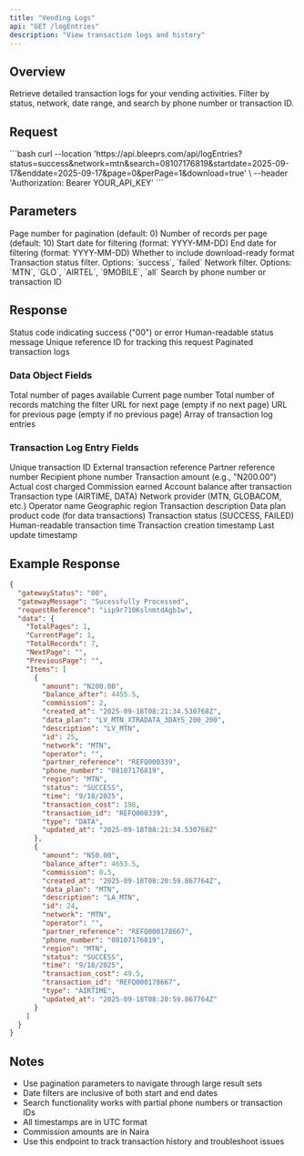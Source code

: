 ```yaml
---
title: "Vending Logs"
api: "GET /logEntries"
description: "View transaction logs and history"
---
```


## Overview

Retrieve detailed transaction logs for your vending activities. Filter by status, network, date range, and search by phone number or transaction ID.

## Request

<RequestExample>
```bash
curl --location 'https://api.bleeprs.com/api/logEntries?status=success&network=mtn&search=08107176819&startdate=2025-09-17&enddate=2025-09-17&page=0&perPage=1&download=true' \
--header 'Authorization: Bearer YOUR_API_KEY'
```
</RequestExample>

## Parameters

<RequestField name="page" type="number">
  Page number for pagination (default: 0)
</RequestField>

<RequestField name="perPage" type="number">
  Number of records per page (default: 10)
</RequestField>

<RequestField name="startdate" type="string">
  Start date for filtering (format: YYYY-MM-DD)
</RequestField>

<RequestField name="enddate" type="string">
  End date for filtering (format: YYYY-MM-DD)
</RequestField>

<RequestField name="download" type="boolean">
  Whether to include download-ready format
</RequestField>

<RequestField name="status" type="string">
  Transaction status filter. Options: `success`, `failed`
</RequestField>

<RequestField name="network" type="string">
  Network filter. Options: `MTN`, `GLO`, `AIRTEL`, `9MOBILE`, `all`
</RequestField>

<RequestField name="search" type="string">
  Search by phone number or transaction ID
</RequestField>

## Response

<ResponseField name="gatewayStatus" type="string">
  Status code indicating success ("00") or error
</ResponseField>

<ResponseField name="gatewayMessage" type="string">
  Human-readable status message
</ResponseField>

<ResponseField name="requestReference" type="string">
  Unique reference ID for tracking this request
</ResponseField>

<ResponseField name="data" type="object">
  Paginated transaction logs
</ResponseField>

### Data Object Fields

<ResponseField name="TotalPages" type="number">
  Total number of pages available
</ResponseField>

<ResponseField name="CurrentPage" type="number">
  Current page number
</ResponseField>

<ResponseField name="TotalRecords" type="number">
  Total number of records matching the filter
</ResponseField>

<ResponseField name="NextPage" type="string">
  URL for next page (empty if no next page)
</ResponseField>

<ResponseField name="PreviousPage" type="string">
  URL for previous page (empty if no previous page)
</ResponseField>

<ResponseField name="Items" type="array">
  Array of transaction log entries
</ResponseField>

### Transaction Log Entry Fields

<ResponseField name="id" type="number">
  Unique transaction ID
</ResponseField>

<ResponseField name="transaction_id" type="string">
  External transaction reference
</ResponseField>

<ResponseField name="partner_reference" type="string">
  Partner reference number
</ResponseField>

<ResponseField name="phone_number" type="string">
  Recipient phone number
</ResponseField>

<ResponseField name="amount" type="string">
  Transaction amount (e.g., "N200.00")
</ResponseField>

<ResponseField name="transaction_cost" type="number">
  Actual cost charged
</ResponseField>

<ResponseField name="commission" type="number">
  Commission earned
</ResponseField>

<ResponseField name="balance_after" type="number">
  Account balance after transaction
</ResponseField>

<ResponseField name="type" type="string">
  Transaction type (AIRTIME, DATA)
</ResponseField>

<ResponseField name="network" type="string">
  Network provider (MTN, GLOBACOM, etc.)
</ResponseField>

<ResponseField name="operator" type="string">
  Operator name
</ResponseField>

<ResponseField name="region" type="string">
  Geographic region
</ResponseField>

<ResponseField name="description" type="string">
  Transaction description
</ResponseField>

<ResponseField name="data_plan" type="string">
  Data plan product code (for data transactions)
</ResponseField>

<ResponseField name="status" type="string">
  Transaction status (SUCCESS, FAILED)
</ResponseField>

<ResponseField name="time" type="string">
  Human-readable transaction time
</ResponseField>

<ResponseField name="created_at" type="string">
  Transaction creation timestamp
</ResponseField>

<ResponseField name="updated_at" type="string">
  Last update timestamp
</ResponseField>

## Example Response

```json
{
  "gatewayStatus": "00",
  "gatewayMessage": "Sucessfully Processed",
  "requestReference": "iip9r710KslnmtdAgb1w",
  "data": {
    "TotalPages": 1,
    "CurrentPage": 1,
    "TotalRecords": 7,
    "NextPage": "",
    "PreviousPage": "",
    "Items": [
      {
        "amount": "N200.00",
        "balance_after": 4455.5,
        "commission": 2,
        "created_at": "2025-09-18T08:21:34.530768Z",
        "data_plan": "LV_MTN_XTRADATA_3DAYS_200_200",
        "description": "LV_MTN",
        "id": 25,
        "network": "MTN",
        "operator": "",
        "partner_reference": "REFQ000339",
        "phone_number": "08107176819",
        "region": "MTN",
        "status": "SUCCESS",
        "time": "9/18/2025",
        "transaction_cost": 198,
        "transaction_id": "REFQ000339",
        "type": "DATA",
        "updated_at": "2025-09-18T08:21:34.530768Z"
      },
      {
        "amount": "N50.00",
        "balance_after": 4653.5,
        "commission": 0.5,
        "created_at": "2025-09-18T08:20:59.867764Z",
        "data_plan": "MTN",
        "description": "LA_MTN",
        "id": 24,
        "network": "MTN",
        "operator": "",
        "partner_reference": "REFQ000178667",
        "phone_number": "08107176819",
        "region": "MTN",
        "status": "SUCCESS",
        "time": "9/18/2025",
        "transaction_cost": 49.5,
        "transaction_id": "REFQ000178667",
        "type": "AIRTIME",
        "updated_at": "2025-09-18T08:20:59.867764Z"
      }
    ]
  }
}
```

## Notes

- Use pagination parameters to navigate through large result sets
- Date filters are inclusive of both start and end dates
- Search functionality works with partial phone numbers or transaction IDs
- All timestamps are in UTC format
- Commission amounts are in Naira
- Use this endpoint to track transaction history and troubleshoot issues
